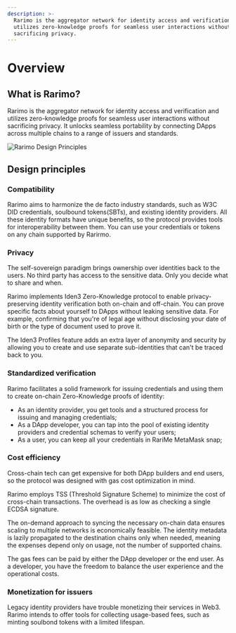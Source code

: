 ```yaml
---
description: >-
  Rarimo is the aggregator network for identity access and verification and
  utilizes zero-knowledge proofs for seamless user interactions without
  sacrificing privacy.
---
```


# Overview

## What is Rarimo?

Rarimo is the aggregator network for identity access and verification and utilizes zero-knowledge proofs for seamless user interactions without sacrificing privacy. It unlocks seamless portability by connecting DApps across multiple chains to a range of issuers and standards.

![Rarimo Design Principles](/img/rarimo-design-principles.png)

## Design principles

### Compatibility

Rarimo aims to harmonize the de facto industry standards, such as W3C DID credentials, soulbound tokens(SBTs), and existing identity providers. All these identity formats have unique benefits, so the protocol provides tools for interoperability between them. You can use your credentials or tokens on any chain supported by Rarirmo.

### Privacy

The self-sovereign paradigm brings ownership over identities back to the users. No third party has access to the sensitive data. Only you decide what to share and when.

Rarimo implements <OutLink href="https://docs.iden3.io/">Iden3 Zero-Knowledge protocol</OutLink> to enable privacy-preserving identity verification both on-chain and off-chain. You can prove specific facts about yourself to DApps without leaking sensitive data. For example, confirming that you're of legal age without disclosing your date of birth or the type of document used to prove it.

The Iden3 Profiles feature adds an extra layer of anonymity and security by allowing you to create and use separate sub-identities that can't be traced back to you.

### Standardized verification

Rarimo facilitates a solid framework for issuing credentials and using them to create on-chain Zero-Knowledge proofs of identity:

- As an identity provider, you get tools and a structured process for issuing and managing credentials;
- As a DApp developer, you can tap into the pool of existing identity providers and credential schemas to verify your users;
- As a user, you can keep all your credentials in RariMe MetaMask snap;

### Cost efficiency

Cross-chain tech can get expensive for both DApp builders and end users, so the protocol was designed with gas cost optimization in mind.

Rarimo employs TSS (Threshold Signature Scheme) to minimize the cost of cross-chain transactions. The overhead is as low as checking a single ECDSA signature.

The on-demand approach to syncing the necessary on-chain data ensures scaling to multiple networks is economically feasible. The identity metadata is lazily propagated to the destination chains only when needed, meaning the expenses depend only on usage, not the number of supported chains.

The gas fees can be paid by either the DApp developer or the end user. As a developer, you have the freedom to balance the user experience and the operational costs.

### Monetization for issuers

Legacy identity providers have trouble monetizing their services in Web3. Rarimo intends to offer tools for collecting usage-based fees, such as minting soulbond tokens with a limited lifespan.
